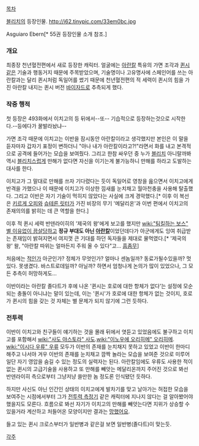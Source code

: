 [[목차]]

[[블리치]]의 등장인물.
http://i62.tinypic.com/33em0bc.jpg

Asguiaro Ebern[* 55권 등장인물 소개 참조.]


=== 개요 ===
최종장 천년혈전편에서 새로 등장한 캐릭터. 얼굴에는 [[아란칼]] 특유의 가면 조각과 [[퀸시]]같은 기술과 행동거지 때문에 주목받았으며, 기술명이나 고유명사에 스페인어를 쓰는 아란칼과는 달리 퀸시처럼 독일어를 썼기 때문에 천년혈전편의 적 세력이 퀸시의 힘을 가진 아란칼 내지는 퀸시 버전 [[바이자드]]로 추측되게 했다.

=== 작중 행적 ===
첫 등장은 493화에서 이치고의 등 뒤에서--또-- 기습적으로 등장하는것으로 시작한다.--등에다가 꿀발라놨냐--

가면 조각 때문에 이치고는 이반을 잠시동안 아란칼이라고 생각했지만 본인은 이 말을 듣자마자 갑자기 표정이 변하더니 "아나 내가 아란칼이라고?!"라면서 화를 내고 본격적으로 공격에 들어가는 모습을 보여줬다.
그리고 한참 싸우던 중 누가 [[블리치]] 아니랄까봐 역시 [[블리치]]스럽게 만해가 없다면 자신을 이기는게 불가능하니 만해를 하라고 도발하는 대사를 한다.

이치고가 그 말대로 만해를 쓰자 기다렸다는 듯이 독일어로 영창을 읊으면서 이치고에게 반격을 가했으나 이 때문에 이치고가 이상한 낌새를 눈치채고 월아천충을 사용해 탈출했다. 그리고 이반은 자기 기술이 먹히지 않았다는 사실에 크게 경악했다.[* 이후 이 복선은 [[키르게 오피]]와 [[슈테른 릿터]]가 가진 비장의 무기 '메달리온'과 이번 편에서 이치고의 존재의의를 밝히는 데 큰 역할을 한다.]

이후 적 퀸시 세력 반덴라이히의 '제국의 왕'에게 보고를 했지만 [[wiki:"팀킬하는 보스" 별 이유없이 끔살당하고]] '''정규 부대도 아닌 [[아란칼]]'''이었던데다가 아군에게도 잉여 취급받는 존재임이 밝혀지면서 여지껏 큰 기대를 하던 독자들을 제대로 물먹였다.[* '제국의 왕' 왈, "아란칼 따위는 얼마든지 주워 올 수 있다"고... [[흠좀무]]]

처음에는 [[적]]인가 아군인가? 정체가 무엇인가? 얼마나 센놈일까? 동료가될수있을까? 멋있다. 못생겼다. 바스트로데일까? 아닐까? 하면서 엄청나게 논의가 많이 있었으나, 그 모든 추측이 허망하게도...

이반이라는 아란칼 졸다트가 후에 나온 '퀸시는 호로에 대한 항체가 없다'는 설정에 모순되는 충돌이 아니냐는 말이 있는데, 이는 '퀸시'가 호로에 대한 항체가 없는 것이지, 호로가 퀸시의 힘을 갖는 것 자체는 별 문제가 되지 않기에 그런 듯하다.

=== 전투력 ===
이반이 이치고와 친구들이 얘기하는 것을 몰래 뒤에서 엿듣고 있었음에도 불구하고 이치고를 포함해서 [[wiki:"사도 야스토라" 사도]].[[wiki:"이노우에 오리히메" 오리히메]]. [[wiki:"이시다 우류" 우류]] 모두가 이반의 존재를 눈치채지 못하고 있었고 이반이 한마디 해주고 나서야 겨우 이반의 존재를 눈치채고 깜짝 놀라는 모습을 보여준 것으로 미루어 일단 자기 영압을 숨길 수 있는 정도의 실력자는 된다. 아란칼임에도 우류도 사용한 적이 없는 퀸시의 고급기술을 사용하고 또 만해를 빼앗는 메달리온까지 주어진 것으로 봐선 반덴라이히 측으로부터 그냥저냥 쓸만한 놈 정도론 인식됐던 듯하다.

하지만 사신도 아닌 인간인 상태의 이치고에게 발차기를 맞고 날아가는 허접한 모습을 보여주는 시점에서부터 그가 [[전투력 측정기]] 같은 캐릭터에 지나지 않다는 걸 알아봤어야 했을지도 모른다. 흐름으로 봐선 자기가 이치고의 만해를 빼앗는다면 지위가 상승할 수 있을거라 계산하고 처들어온 모양이지만 결과는 [[망했어요]].

들고 있는 퀸시 크로스부터가 일반병과 같은걸 보면 일반병(졸다트)이 맞는듯.

[[각주]]
